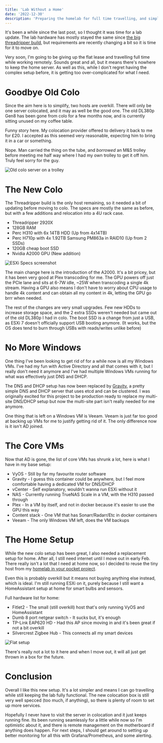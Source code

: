 ```yaml
---
title: 'Lab Without a Home'
date: '2022-12-30'
description: 'Preparing the homelab for full time travelling, and simplifying a lot'
---
```


It's been a while since the last post, so I thought it was time for a lab update.
The lab hardware has mostly stayed the same since [the big threadripper build](/posts/threadripper-build),
but requirements are recently changing a bit so it is time for it to move on.

Very soon, I'm going to be giving up the flat lease and travelling full time while working remotely.
Sounds great and all, but it means there's nowhere to keep the home server.
As well as this, while I don't regret having the complex setup before,
it is getting too over-complicated for what I need.

# Goodbye Old Colo
Since the aim here is to simplify, two hosts are overkill.
There will only be one server colocated, and it may as well be the good one.
The old DL380p Gen8 has been gone from colo for a few months now,
and is currently sitting unused on my coffee table.

Funny story here. My colocation provider offered to delivery it back to me for £20.
I accepted as this seemed very reasonable, expecting him to bring it in a car or something.

Nope. Man carried the thing on the tube, and *borrowed* an M&S trolley before meeting me half way
where I had my own trolley to get it off him. Truly feel sorry for the guy.

![Old colo server on a trolley](/images/lab-without-a-home/old-colo.jpeg)

# The New Colo

The Threadripper build is the only host remaining, so it needed a bit of updating before moving to colo.
The specs are mostly the same as before, but with a few additions and relocation into a 4U rack case.

* Threadripper 2920X
* 128GB RAM
* Perc H310 with 6x 14TB HDD (Up from 4x14TB)
* Perc H710p with 4x 1.92TB Samsung PM863a in RAID10 (Up from 2 SSDs)
* 120GB cheap boot SSD
* Nvidia A2000 GPU (New addition)

![ESXi Specs screenshot](/images/lab-without-a-home/esx-specs.png)

The main change here is the introduction of the A2000.
It's a bit pricey, but it has been very good at Plex transcoding for me.
The GPU powers off just the PCIe lane and sits at 6-7W idle, ~25W when transcoding a single 4k stream.
Having a GPU also means I don't have to worry about CPU usage to handle 4k content
and can obtain all my content in 4k, letting the GPU go brrr when needed.

The rest of the changes are very small upgrades.
Few new HDDs to increase storage space,
and the 2 extra SSDs weren't needed but came out of the old DL380p I had in colo.
The boot SSD is a change from just a USB, as ESXi 7 doesn't officially support USB booting anymore.
(It works, but the OS does tend to burn through USBs with reads/writes unlike before)

# No More Windows

One thing I've been looking to get rid of for a while now is all my Windows VMs.
I've had my fun with Active Directory and all that comes with it, but I really don't need
it anymore and I've had multiple Windows VMs running for what was effectively just DNS and DHCP.

The DNS and DHCP setup has now been replaced by [Gravity](https://github.com/BeryJu/gravity),
a pretty simple DNS and DHCP server that uses etcd and can be clustered.
I was originally excited for this project to be production ready to replace my multi-site 
DNS/DHCP setup but now the multi-site part isn't really needed for me anymore.

One thing that is left on a Windows VM is Veeam. 
Veeam is just far too good at backing up VMs for me to justify getting rid of it. 
The only difference now is it isn't AD joined.

# The Core VMs

Now that AD is gone, the list of core VMs has shrunk a lot, here is what I have in my base setup:

* VyOS - Still by far my favourite router software
* Gravity - I guess this container could be anywhere, but I feel more comfortable having a dedicated VM for DNS/DHCP
* vCenter - Self explanatory, wouldn't wanna run ESXi without it
* NAS - Currently running TrueNAS Scale in a VM, with the H310 passed through
* Plex - In a VM by itself, and not in docker because it's easier to use the GPU this way
* Content stack - One VM that has Sonarr/Radarr/Etc in docker containers
* Veeam - The only Windows VM left, does the VM backups

# The Home Setup

While the new colo setup has been great, I also needed a replacement setup for home.
After all, I still need internet until I move out in early Feb.
There really isn't a lot that I need at home now, so I decided to reuse the tiny host from
my [homelab in your pocket project](/posts/homelab-in-your-pocket).

Even this is probably overkill but it means not buying anything else instead, which is ideal.
I'm still running ESXi on it, purely because I still want a HomeAssistant setup at home for
smart bulbs and sensors.

Full hardware list for home:

* Fitlet2 - The small (still overkill) host that's only running VyOS and HomeAssistant
* Dumb 8 port netgear switch - It sucks but, it's enough
* TP-Link EAP620 HD - Had this AP since moving in and it's been great if not a bit overkill
* Silvercrest Zigbee Hub - This connects all my smart devices

![Flat setup](/images/lab-without-a-home/home-setup.jpeg)

There's really not a lot to it here and when I move out, it will all just get thrown in a box for the future.

# Conclusion

Overall I like this new setup. It's a lot simpler and means I can go travelling while still keeping the lab fully functional.
The new colocation box is still very well specced (too much, if anything), so there is plenty of room to set up more services.

Hopefully I never have to visit the server in colocation and it just keeps running fine. 
Its been running seamlessly for a little while now so I'm optimistic about it, and there is remote management on the motherboard if anything does happen.
For next steps, I should get around to setting up better monitoring for all this with Grafana/Prometheus, and some alerting.
